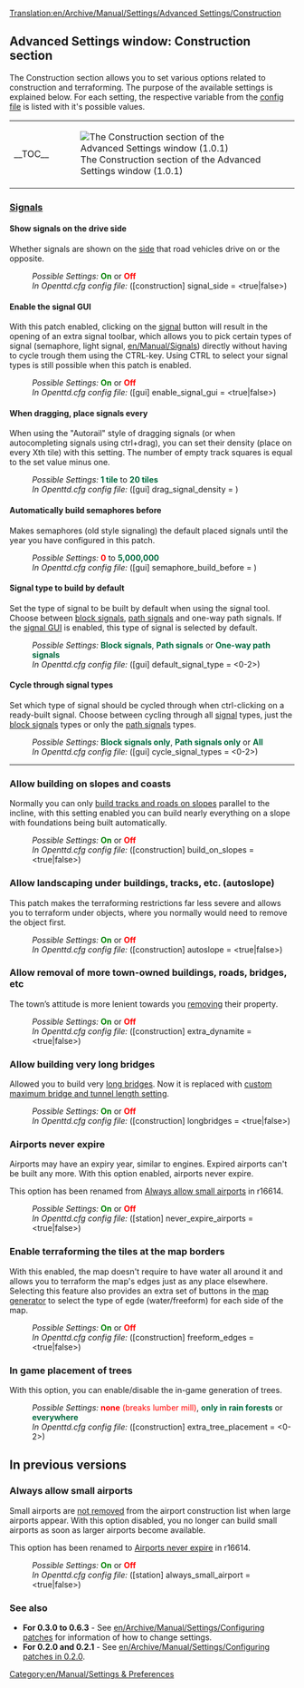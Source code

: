 [[Translation:en/Archive/Manual/Settings/Advanced Settings/Construction]]
{{en/Archive/Manual/Settings/Advanced Settings}}

==Advanced Settings window: Construction section==
The Construction section allows you to set various options related to construction and terraforming. The purpose of the available settings is explained below. For each setting, the respective variable from the [[en/Archive/Manual/Settings/Openttd.cfg|config file]] is listed with it's possible values.
{| align="center"
|- valign="top"
|__TOC__
|[[File:en/Archive/Manual/Settings/Advset construction.png|frame|left|The Construction section of the Advanced Settings window (1.0.1)]]
|}

===<u>Signals</u>===
====Show signals on the drive side====
{{en/Feature|Old|align="right"|text=(since 0.2.0)}}
Whether signals are shown on the [[en/Archive/Manual/Settings/Show signals on the drive side|side]] that road vehicles drive on or the opposite.
:''Possible Settings:'' <span style="color:green">'''On'''</span> or <span style="color:red">'''Off'''</span>
:''In Openttd.cfg config file:'' ([construction] signal_side = <true|false>)
{{en/-}}
====Enable the signal GUI====
{{en/Feature|0.6|align="right"|text=(since 0.6.0)}}
With this patch enabled, clicking on the [[en/Manual/Signals|signal]] button will result in the opening of an extra signal toolbar, which allows you to pick certain types of signal (semaphore, light signal, [[en/Manual/Signals]]) directly without having to cycle trough them using the CTRL-key. Using CTRL to select your signal types is still possible when this patch is enabled.
:''Possible Settings:'' <span style="color:green">'''On'''</span> or <span style="color:red">'''Off'''</span>
:''In Openttd.cfg config file:'' ([gui] enable_signal_gui = <true|false>) 
{{en/-}}
====When dragging, place signals every====
{{en/Feature|Old|align="right"|text=(since 0.3.4)}}
When using the "Autorail" style of dragging signals (or when autocompleting signals using ctrl+drag), you can set their density (place on every Xth tile) with this setting. The number of empty track squares is equal to the set value minus one.
:''Possible Settings:'' <span style="color:#00693E">'''1 tile'''</span> to <span style="color:#00693E">'''20 tiles'''</span>
:''In Openttd.cfg config file:'' ([gui] drag_signal_density = <num_val>) 
{{en/-}}
====Automatically build semaphores before====
{{en/Feature|0.6|align="right"|text=(since 0.6.0)}}
Makes semaphores (old style signaling) the default placed signals until the year you have configured in this patch.
:''Possible Settings:'' <span style="color:red">'''0'''</span> to <span style="color:#00693E">'''5,000,000'''</span>
:''In Openttd.cfg config file:'' ([gui] semaphore_build_before = <year>) 
{{en/-}}
====Signal type to build by default====
{{en/Feature|0.7|align="right"|text=(since 0.7.0)}}
Set the type of signal to be built by default when using the signal tool. Choose between [[en/Manual/Signals#block-signals|block signals]], [[en/Manual/Signals#path-signals|path signals]] and one-way path signals. If the [[#enable-the-signal-gui|signal GUI]] is enabled, this type of signal is selected by default.
:''Possible Settings:'' <span style="color:#00693E">'''Block signals'''</span>, <span style="color:#00693E">'''Path signals'''</span> or <span style="color:#00693E">'''One-way path signals'''</span>
:''In Openttd.cfg config file:'' ([gui] default_signal_type = <0-2>)
{{en/-}}
====Cycle through signal types====
{{en/Feature|0.7|align="right"|text=(since 0.7.0)}}
Set which type of signal should be cycled through when ctrl-clicking on a ready-built signal. Choose between cycling through all [[en/Manual/Signals|signal]] types, just the [[en/Manual/Signals#block-signals|block signals]] types or only the [[en/Manual/Signals#path-signals|path signals]] types.
:''Possible Settings:'' <span style="color:#00693E">'''Block signals only'''</span>, <span style="color:#00693E">'''Path signals only'''</span> or <span style="color:#00693E">'''All'''</span>
:''In Openttd.cfg config file:'' ([gui] cycle_signal_types = <0-2>)
{{en/-}}
----
===Allow building on slopes and coasts===
{{en/Feature|Old|align="right"|text=(since 0.2.0)}}
Normally you can only [[en/Archive/Manual/Settings/Build on slopes|build tracks and roads on slopes]] parallel to the incline, with this setting enabled you can build nearly everything on a slope with foundations being built automatically.
:''Possible Settings:'' <span style="color:green">'''On'''</span> or <span style="color:red">'''Off'''</span>
:''In Openttd.cfg config file:'' ([construction] build_on_slopes = <true|false>)
{{en/-}}
===Allow landscaping under buildings, tracks, etc. (autoslope)===
{{en/Feature|0.6|align="right"|text=(since 0.6.0)}}
This patch makes the terraforming restrictions far less severe and allows you to terraform under objects, where you normally would need to remove the object first.
:''Possible Settings:'' <span style="color:green">'''On'''</span> or <span style="color:red">'''Off'''</span>
:''In Openttd.cfg config file:'' ([construction] autoslope = <true|false>)
{{en/-}}

===Allow removal of more town-owned buildings, roads, bridges, etc===
{{en/Feature|Old|align="right"|text=(since 0.3.3)}}
The town’s attitude is more lenient towards you [[en/Archive/Manual/Settings/Extra dynamite|removing]] their property.
:''Possible Settings:'' <span style="color:green">'''On'''</span> or <span style="color:red">'''Off'''</span>
:''In Openttd.cfg config file:'' ([construction] extra_dynamite = <true|false>) 
{{en/-}}
===Allow building very long bridges===
{{en/Outdated}} 
{{en/Feature period|Old|1.0|align="right"|text=(since 0.2.0)}}
Allowed you to build very [[en/Archive/Manual/Settings/Longer bridges|long bridges]]. Now it is replaced with [[en/Archive/OpenTTD/OpenTTD 1.1.0#1-1-0-beta5-2011-02-04|custom maximum bridge and tunnel length setting]]. 
:''Possible Settings:'' <span style="color:green">'''On'''</span> or <span style="color:red">'''Off'''</span>
:''In Openttd.cfg config file:'' ([construction] longbridges = <true|false>)
{{en/-}}

===Airports never expire===
{{en/Feature|1.0|align="right"|text=(since 1.0.0)}}
Airports may have an expiry year, similar to engines. Expired airports can't be built any more. With this option enabled, airports never expire.

This option has been renamed from [[#always-allow-small-airports|Always allow small airports]] in r16614.
:''Possible Settings:'' <span style="color:green">'''On'''</span> or <span style="color:red">'''Off'''</span>
:''In Openttd.cfg config file:'' ([station] never_expire_airports = <true|false>)
{{en/-}}

===Enable terraforming the tiles at the map borders===
{{en/Feature|0.7|align="right"|text=(since 0.7.0)}}
With this enabled, the map doesn't require to have water all around it and allows you to terraform the map's edges just as any place elsewhere. Selecting this feature also provides an extra set of buttons in the [[en/Archive/Manual/Terra Genesis Perlin|map generator]] to select the type of egde (water/freeform) for each side of the map.
:''Possible Settings:'' <span style="color:green">'''On'''</span> or <span style="color:red">'''Off'''</span>
:''In Openttd.cfg config file:'' ([construction] freeform_edges = <true|false>)
{{en/-}}
===In game placement of trees===
{{en/Feature|1.0|align="right"|text=(since 1.0.0)}}
With this option, you can enable/disable the in-game generation of trees.
:''Possible Settings:'' <span style="color:red">'''none''' (breaks lumber mill)</span>, <span style="color:#00693E">'''only in rain forests'''</span> or <span style="color:#00693E">'''everywhere'''</span>
:''In Openttd.cfg config file:'' ([construction] extra_tree_placement = <0-2>)
{{en/-}}

==In previous versions==
===Always allow small airports===
{{en/Feature|-0.7|align="right"|text=(since 0.3.2 to 0.7.5)}}
Small airports are [[en/Archive/Manual/Settings/Always allow small airport|not removed]] from the airport construction list when large airports appear. With this option disabled, you no longer can build small airports as soon as larger airports become available.

This option has been renamed to [[#airports-never-expire|Airports never expire]] in r16614.
:''Possible Settings:'' <span style="color:green">'''On'''</span> or <span style="color:red">'''Off'''</span>
:''In Openttd.cfg config file:'' ([station] always_small_airport = <true|false>) 
{{en/-}}
===See also===
*'''For 0.3.0 to 0.6.3''' - See [[en/Archive/Manual/Settings/Configuring patches]] for information of how to change settings.
*'''For 0.2.0 and 0.2.1''' - See [[en/Archive/Manual/Settings/Configuring patches in 0.2.0]].
[[Category:en/Manual/Settings & Preferences]]